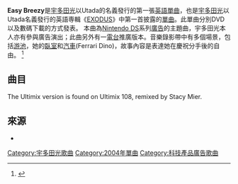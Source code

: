 {{About|宇多田光的單曲|chelmico演唱，《別對映像研出手！》的動畫主題曲|別對映像研出手！}}
{{Single infobox
| Name = Easy Breezy
| Artist = [[宇多田光|Utada]]
| from Album = [[EXODUS|EXODUS]]
| Released = 2004年8月3日
| Format = DVD, 數碼下載
| Recorded = —
| Genre = [[Pop|Pop]], [[Electropop|Electropop]], [[R&B|R&B]]
| Length = N/A
| Label = [[Island_Def_Jam_Music_Group|Island Def Jam]]
| Writer = 宇多田光
| Producer = 宇多田光
| Reviews =
| Last single = "[[如願以償|如願以償]]" <br>(2004)
| This single = "'''Easy Breezy'''" <br>(2004)
| Next single = "[[Devil_Inside|Devil Inside]]" <br>(2004)
}}
'''Easy Breezy'''是[[宇多田光|宇多田光]]以Utada的名義發行的第一張[[英語|英語]][[單曲|單曲]]，也是[[宇多田光|宇多田光]]以Utada名義發行的英語専輯《[[EXODUS|EXODUS]]》中第一首披露的[[單曲|單曲]]。此單曲分別DVD以及數碼下載的方式發表。
本曲為[[Nintendo_DS|Nintendo DS]]系列[[廣告|廣告]]的主題曲，宇多田光本人亦有參與廣告演出；此曲另外有一[[電台|電台]]推廣版本。音樂錄影帶中有多個場景，包括[[游池|游池]]，她的[[臥室|臥室]]和[[汽車|汽車]](Ferrari Dino)，故事內容是表達她在慶祝分手後的自由。 <ref>{{Cite web |url=http://www.gossipgirls.com/node/270498 |title=存档副本 |accessdate=2010-10-01 |archive-date=2009-02-17 |archive-url=https://web.archive.org/web/20090217202007/http://www.gossipgirls.com/node/270498 |dead-url=no }}</ref>

==曲目==

{{tracklist
| headline = Promo Version
| title1 = Easy Breezy (Radio Edit)
| length1 = 3:04
| title2 = Easy Breezy (Call Out Hook)
| length2 = 0:13
}}

{{tracklist
| headline = DVD Version
| title1 = Making of Easy Breezy
| length1 = 
| title2 = Easy Breezy
| length2 = 
}}

{{tracklist
| headline = Digital Version
| title1 = Easy Breezy
| length1 = 4:03
}}

{{tracklist
| headline = Ultimix Version
| title1 = 9. Utada - Easy Breezy (94BPM)
| length1 = 5:05
}}

The Ultimix version is found on Ultimix 108, remixed by Stacy Mier.

==來源==

<references/>

* {{YouTube|IinuGu8WSZY|Nintendo DS Comercials}}

{{Utada Hikaru songs}}

[[Category:宇多田光歌曲|Category:宇多田光歌曲]]
[[Category:2004年單曲|Category:2004年單曲]]
[[Category:科技產品廣告歌曲|Category:科技產品廣告歌曲]]